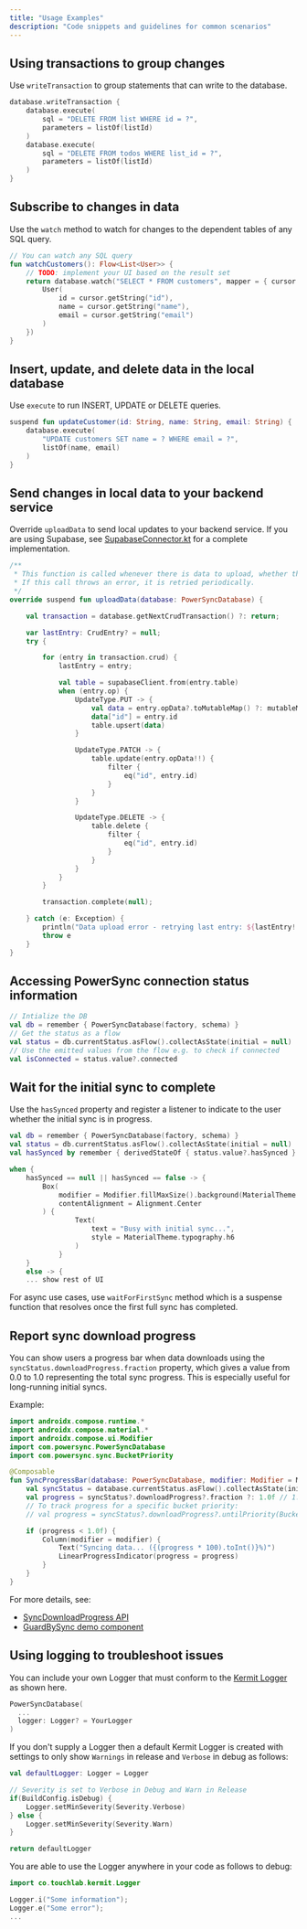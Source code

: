 ```yaml
---
title: "Usage Examples"
description: "Code snippets and guidelines for common scenarios"
---
```


## Using transactions to group changes

Use `writeTransaction` to group statements that can write to the database.

```kotlin
database.writeTransaction {
    database.execute(
        sql = "DELETE FROM list WHERE id = ?",
        parameters = listOf(listId)
    )
    database.execute(
        sql = "DELETE FROM todos WHERE list_id = ?",
        parameters = listOf(listId)
    )
}
```

## Subscribe to changes in data

Use the `watch` method to watch for changes to the dependent tables of any SQL query.

```kotlin
// You can watch any SQL query
fun watchCustomers(): Flow<List<User>> {
    // TODO: implement your UI based on the result set
    return database.watch("SELECT * FROM customers", mapper = { cursor ->
        User(
            id = cursor.getString("id"),
            name = cursor.getString("name"),
            email = cursor.getString("email")
        )
    })
}
```

## Insert, update, and delete data in the local database

Use `execute` to run INSERT, UPDATE or DELETE queries.

```kotlin
suspend fun updateCustomer(id: String, name: String, email: String) {
    database.execute(
        "UPDATE customers SET name = ? WHERE email = ?",
        listOf(name, email)
    )
}
```

## Send changes in local data to your backend service

Override `uploadData` to send local updates to your backend service. If you are using Supabase, see [SupabaseConnector.kt](https://github.com/powersync-ja/powersync-kotlin/blob/main/connectors/supabase/src/commonMain/kotlin/com/powersync/connector/supabase/SupabaseConnector.kt) for a complete implementation.

```kotlin
/**
 * This function is called whenever there is data to upload, whether the device is online or offline.
 * If this call throws an error, it is retried periodically.
 */
override suspend fun uploadData(database: PowerSyncDatabase) {

    val transaction = database.getNextCrudTransaction() ?: return;

    var lastEntry: CrudEntry? = null;
    try {

        for (entry in transaction.crud) {
            lastEntry = entry;

            val table = supabaseClient.from(entry.table)
            when (entry.op) {
                UpdateType.PUT -> {
                    val data = entry.opData?.toMutableMap() ?: mutableMapOf()
                    data["id"] = entry.id
                    table.upsert(data)
                }

                UpdateType.PATCH -> {
                    table.update(entry.opData!!) {
                        filter {
                            eq("id", entry.id)
                        }
                    }
                }

                UpdateType.DELETE -> {
                    table.delete {
                        filter {
                            eq("id", entry.id)
                        }
                    }
                }
            }
        }

        transaction.complete(null);

    } catch (e: Exception) {
        println("Data upload error - retrying last entry: ${lastEntry!!}, $e")
        throw e
    }
}
```

## Accessing PowerSync connection status information

```kotlin
// Intialize the DB
val db = remember { PowerSyncDatabase(factory, schema) }
// Get the status as a flow
val status = db.currentStatus.asFlow().collectAsState(initial = null)
// Use the emitted values from the flow e.g. to check if connected
val isConnected = status.value?.connected
```

## Wait for the initial sync to complete

Use the `hasSynced` property and register a listener to indicate to the user whether the initial sync is in progress.

```kotlin
val db = remember { PowerSyncDatabase(factory, schema) }
val status = db.currentStatus.asFlow().collectAsState(initial = null)
val hasSynced by remember { derivedStateOf { status.value?.hasSynced } }

when {
    hasSynced == null || hasSynced == false -> {
        Box(
            modifier = Modifier.fillMaxSize().background(MaterialTheme.colors.background),
            contentAlignment = Alignment.Center
        ) {
                Text(
                    text = "Busy with initial sync...",
                    style = MaterialTheme.typography.h6
                )
            }
    }
    else -> {
    ... show rest of UI
```

For async use cases, use `waitForFirstSync` method which is a suspense function that resolves once the first full sync has completed.

## Report sync download progress

You can show users a progress bar when data downloads using the `syncStatus.downloadProgress.fraction` property, which gives a value from 0.0 to 1.0 representing the total sync progress. This is especially useful for long-running initial syncs.

Example:

```kotlin
import androidx.compose.runtime.*
import androidx.compose.material.*
import androidx.compose.ui.Modifier
import com.powersync.PowerSyncDatabase
import com.powersync.sync.BucketPriority

@Composable
fun SyncProgressBar(database: PowerSyncDatabase, modifier: Modifier = Modifier) {
    val syncStatus = database.currentStatus.asFlow().collectAsState(initial = null).value
    val progress = syncStatus?.downloadProgress?.fraction ?: 1.0f // 1.0 = complete
    // To track progress for a specific bucket priority:
    // val progress = syncStatus?.downloadProgress?.untilPriority(BucketPriority(2))?.fraction ?: 1.0f

    if (progress < 1.0f) {
        Column(modifier = modifier) {
            Text("Syncing data... ({(progress * 100).toInt()}%)")
            LinearProgressIndicator(progress = progress)
        }
    }
}
```

For more details, see:
- [SyncDownloadProgress API](https://powersync-ja.github.io/powersync-kotlin/core/com.powersync.sync/-sync-download-progress/index.html)
- [GuardBySync demo component](https://github.com/powersync-ja/powersync-kotlin/blob/main/demos/supabase-todolist/shared/src/commonMain/kotlin/com/powersync/demos/components/GuardBySync.kt)

## Using logging to troubleshoot issues

You can include your own Logger that must conform to the [Kermit Logger](https://kermit.touchlab.co/docs/) as shown here.

```kotlin
PowerSyncDatabase(
  ...
  logger: Logger? = YourLogger
)
```

If you don't supply a Logger then a default Kermit Logger is created with settings to only show `Warnings` in release and `Verbose` in debug as follows:

```kotlin
val defaultLogger: Logger = Logger

// Severity is set to Verbose in Debug and Warn in Release
if(BuildConfig.isDebug) {
    Logger.setMinSeverity(Severity.Verbose)
} else {
    Logger.setMinSeverity(Severity.Warn)
}

return defaultLogger
```

You are able to use the Logger anywhere in your code as follows to debug:

```kotlin
import co.touchlab.kermit.Logger

Logger.i("Some information");
Logger.e("Some error");
...
```
